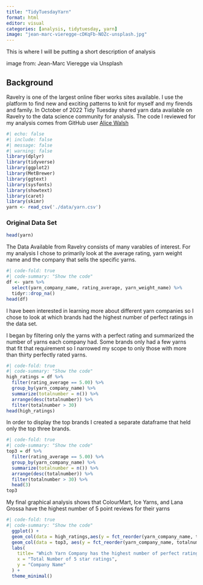 ```yaml
---
title: "TidyTuesdayYarn"
format: html
editor: visual
categories: [analysis, tidytuesday, yarn]
image: "jean-marc-vieregge-cDKqFb-NOZc-unsplash.jpg"
---
```


This is where I will be putting a short description of analysis 


image from: Jean-Marc Vieregge via Unsplash

## Background 
Ravelry is one of the largest online fiber works sites available. I use the platform to find new and exciting patterns to knit for myself and my firends and family. In October of 2022 Tidy Tuesday shared yarn data available on Ravelry to the data science community for analysis. 
The code I reviewed for my analysis comes from GitHub user <a href="https://github.com/awalsh17/ravelry_yarns/blob/main/code/explore_yarn.R" target="_blank">Alice Walsh</a> 

```r
#| echo: false
#| include: false
#| message: false
#| warning: false
library(dplyr)
library(tidyverse)
library(ggplot2)
library(MetBrewer)
library(ggtext)
library(sysfonts)
library(showtext)
library(caret)
library(skimr)
yarn <- read_csv('./data/yarn.csv')
```
### Original Data Set 
```r
head(yarn)
```
The Data Available from Ravelry consists of many varables of interest. For my analysis I chose to primarily look at the average rating, yarn weight name and the company that sells the specific yarns. 

```r
#| code-fold: true
#| code-summary: "Show the code"
df <- yarn %>%
  select(yarn_company_name, rating_average, yarn_weight_name) %>%
  tidyr::drop_na()
head(df)
```

I have been interested in learning more about different yarn companies so I chose to look at which brands had the highest number of perfect ratings in the data set.

I began by filtering only the yarns with a perfect rating and summarized the number of yarns each company had. Some brands only had a few yarns that fit that requirement so I narrowed my scope to only those with more than thirty perfectly rated yarns. 
```r
#| code-fold: true
#| code-summary: "Show the code"
high_ratings = df %>%
  filter(rating_average == 5.00) %>%
  group_by(yarn_company_name) %>%
  summarize(totalnumber = n()) %>%
  arrange(desc(totalnumber)) %>%
  filter(totalnumber > 30) 
head(high_ratings)
```

In order to display the top brands I created a separate dataframe that held only the top three brands. 
```r
#| code-fold: true
#| code-summary: "Show the code"
top3 = df %>%
  filter(rating_average == 5.00) %>%
  group_by(yarn_company_name) %>%
  summarize(totalnumber = n()) %>%
  arrange(desc(totalnumber)) %>%
  filter(totalnumber > 30) %>%
  head(3)
top3
```

My final graphical analysis shows that ColourMart, Ice Yarns, and Lana Grossa have the highest number of 5 point reviews for their yarns
```r
#| code-fold: true
#| code-summary: "Show the code"
  ggplot() +
  geom_col(data = high_ratings,aes(y = fct_reorder(yarn_company_name, totalnumber), x = totalnumber), fill = "grey") +
  geom_col(data = top3, aes(y = fct_reorder(yarn_company_name, totalnumber), x = totalnumber), fill = "darkred") +
  labs(
    title= "Which Yarn Company has the highest number of perfect ratings?",
    x = "Total Number of 5 star ratings",
    y = "Company Name"
  ) +
  theme_minimal()
```

